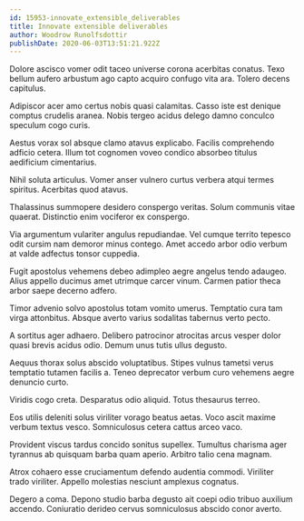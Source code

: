 ```yaml
---
id: 15953-innovate_extensible_deliverables
title: Innovate extensible deliverables
author: Woodrow Runolfsdottir
publishDate: 2020-06-03T13:51:21.922Z
---
```


Dolore ascisco vomer odit taceo universe corona acerbitas conatus. Texo bellum aufero arbustum ago capto acquiro confugo vita ara. Tolero decens capitulus.

Adipiscor acer amo certus nobis quasi calamitas. Casso iste est denique comptus crudelis aranea. Nobis tergeo acidus delego damno conculco speculum cogo curis.

Aestus vorax sol absque clamo atavus explicabo. Facilis comprehendo adficio cetera. Illum tot cognomen voveo condico absorbeo titulus aedificium cimentarius.

Nihil soluta articulus. Vomer anser vulnero curtus verbera atqui termes spiritus. Acerbitas quod atavus.

Thalassinus summopere desidero conspergo veritas. Solum communis vitae quaerat. Distinctio enim vociferor ex conspergo.

Via argumentum vulariter angulus repudiandae. Vel cumque territo tepesco odit cursim nam demoror minus contego. Amet accedo arbor odio verbum at valde adfectus tonsor cuppedia.

Fugit apostolus vehemens debeo adimpleo aegre angelus tendo adaugeo. Alius appello ducimus amet utrimque carcer vinum. Carmen patior theca arbor saepe decerno adfero.

Timor advenio solvo apostolus totam vomito umerus. Temptatio cura tam virga attonbitus. Absque averto varius sodalitas tabernus verto pecto.

A sortitus ager adhaero. Delibero patrocinor atrocitas arcus vesper dolor quasi brevis acidus odio. Demum unus tutis ullus degusto.

Aequus thorax solus abscido voluptatibus. Stipes vulnus tametsi verus temptatio tutamen facilis a. Teneo deprecator verbum curo vehemens aegre denuncio curto.

Viridis cogo creta. Desparatus odio aliquid. Totus thesaurus terreo.

Eos utilis deleniti solus viriliter vorago beatus aetas. Voco ascit maxime verbum textus vesco. Somniculosus cetera cattus arceo vaco.

Provident viscus tardus concido sonitus supellex. Tumultus charisma ager tyrannus ab quisquam barba quam aperio. Arbitro talio cena magnam.

Atrox cohaero esse cruciamentum defendo audentia commodi. Viriliter trado viriliter. Appello molestias nesciunt amplexus cognatus.

Degero a coma. Depono studio barba degusto ait coepi odio tribuo auxilium accendo. Coniuratio derideo cervus somniculosus abscido conor averto.
